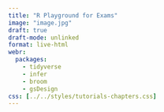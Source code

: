 ```yaml
---
title: "R Playground for Exams"
image: "image.jpg"
draft: true
draft-mode: unlinked
format: live-html
webr:
  packages:
    - tidyverse
    - infer
    - broom
    - gsDesign
css: [../../styles/tutorials-chapters.css]
---
```



```webr

```

```webr

```

```webr

```

```webr

```

```webr

```